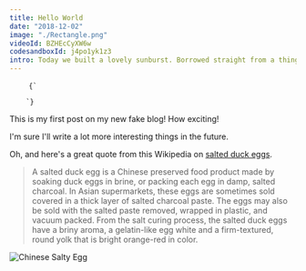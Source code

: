 ```yaml
---
title: Hello World
date: "2018-12-02"
image: "./Rectangle.png"
videoId: BZHEcCyXW6w
codesandboxId: j4po1yk1z3
intro: Today we built a lovely sunburst. Borrowed straight from a thing online.
---
```


<pre>
    <code className="language-javascript">{`
        <Barchart x={10} y={10} width={300} height={200} />
    `}</code>
</pre>
                    

This is my first post on my new fake blog! How exciting!

I'm sure I'll write a lot more interesting things in the future.

Oh, and here's a great quote from this Wikipedia on
[salted duck eggs](http://en.wikipedia.org/wiki/Salted_duck_egg).

> A salted duck egg is a Chinese preserved food product made by soaking duck
> eggs in brine, or packing each egg in damp, salted charcoal. In Asian
> supermarkets, these eggs are sometimes sold covered in a thick layer of salted
> charcoal paste. The eggs may also be sold with the salted paste removed,
> wrapped in plastic, and vacuum packed. From the salt curing process, the
> salted duck eggs have a briny aroma, a gelatin-like egg white and a
> firm-textured, round yolk that is bright orange-red in color.

![Chinese Salty Egg](./Rectangle.png)
